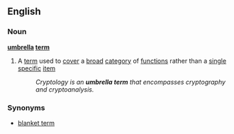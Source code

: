 ==English==
===Noun===
'''[[umbrella]] [[term]]'''
#A [[term]] used to [[cover]] a [[broad]] [[category]] of [[function]]s rather than a [[single]] [[specific]] [[item]]
#:''Cryptology is an '''umbrella term''' that encompasses cryptography and cryptoanalysis.''

===Synonyms===
* [[blanket term]]